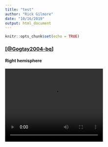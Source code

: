```yaml
---
title: "test"
author: "Rick Gilmore"
date: "10/16/2019"
output: html_document
---
```


```r
knitr::opts_chunk$set(echo = TRUE)
```

### [[@Gogtay2004-bq]](http://doi.org/10.1073/pnas.0402680101) {.tabset}

#### Right hemisphere

<video width="320" height="240" controls>
  <source src="mov/02680Movie1.mp4" type="video/mp4">
Your browser does not support the video tag.
</video>

#### Left hemisphere

<video width="320" height="240" controls>
  <source src="mov/02680Movie2.mp4" type="video/mp4">
Your browser does not support the video tag.
</video>

#### Superior

<video width="320" height="240" controls>
  <source src="mov/02680Movie3.mp4" type="video/mp4">
Your browser does not support the video tag.
</video>

#### Inferior

<video width="320" height="240" controls>
  <source src="mov/02680Movie4.mp4" type="video/mp4">
Your browser does not support the video tag.
</video>
